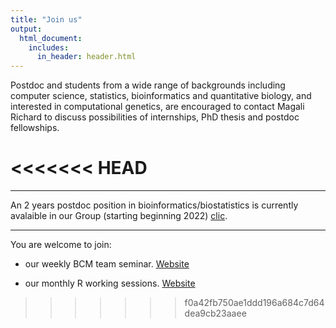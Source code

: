```yaml
---
title: "Join us"
output:
  html_document:
    includes:
      in_header: header.html
---
```





Postdoc and students from a wide range of backgrounds including computer science, statistics, bioinformatics and quantitative biology, and interested in computational genetics, are encouraged to contact Magali Richard to discuss possibilities of internships, PhD thesis and postdoc fellowships.

<<<<<<< HEAD
=======
***

An 2 years postdoc position in bioinformatics/biostatistics is currently avalaible in our Group (starting beginning 2022) [clic](https://bit.ly/3D01Xmp).			

***


You are welcome to join:

- our weekly BCM team seminar. [Website](https://www-timc.imag.fr/bcm-extended-seminars)

- our monthly R working sessions. [Website](https://r-in-grenoble.github.io/index.html)

>>>>>>> f0a42fb750ae1ddd196a684c7d64dea9cb23aaee
